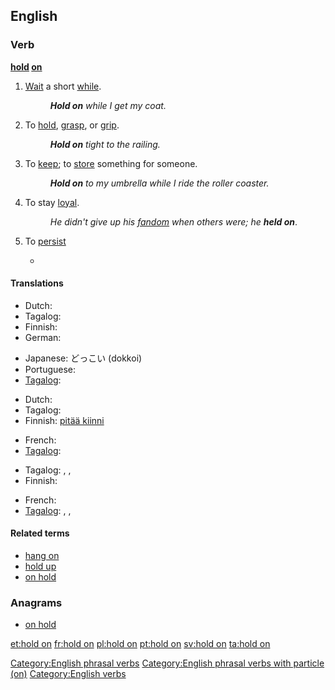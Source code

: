==English==
{{rfc-auto}}

===Verb===
'''[[hold]] [[on]]'''

# {{idiomatic}} [[wait|Wait]] a short [[while]].
#: '''''Hold on''' while I get my coat.''
# To [[hold]], [[grasp]], or [[grip]].
#: '''''Hold on''' tight to the railing.''
# {{idiomatic}} To [[keep]]; to [[store]] something for someone.
#: '''''Hold on''' to my umbrella while I ride the roller coaster.''
# {{idiomatic}} To stay [[loyal]].
#: ''He didn't give up his [[fandom]] when others were; he '''held on'''''.
# {{idiomatic}} To [[persist]]
#* {{quote-news
|year=2010
|date=December 29
|author=Sam Sheringham 
|title=Liverpool 0 - 1 Wolverhampton
|work=BBC
|url=http://news.bbc.co.uk/sport1/hi/football/eng_prem/9308904.stm
|page=
|passage=That scare aside, Wolves had little trouble in holding on for their first league away win of the season and their first over the Reds since little-known striker Steve Mardenborough gave them a victory at Anfield in January 1984.}}

====Translations====
{{trans-top|wait a minute}}
* Dutch: {{t|nl|wachten}}
* Tagalog: {{t|tl|sandali}}
* Finnish: {{t+|fi|odottaa}}
* German: {{t|de|warten}}
{{trans-mid}}
* Japanese: どっこい (dokkoi)
* Portuguese: {{t|pt|esperar um pouco}}
* [[Tagalog]]: {{t+|tl|sandali|xs=Tagalog}}
{{trans-bottom}}

{{trans-top|to hold, grasp, or grip}}
* Dutch: {{t|nl|vasthouden}}
* Tagalog: {{t|tl|hawak}}
* Finnish: [[pitää kiinni]]
{{trans-mid}}
* French: {{t|fr|accrocher|alt=s'accrocher}}
* [[Tagalog]]: {{t|tl|hawak|xs=Tagalog}}
{{trans-bottom}}

{{trans-top|to keep; to store something for someone}}
* Tagalog: {{t|tl|pahawak}},  {{t|tl|pabantay}},  {{t|tl|patago}}
* Finnish: {{t+|fi|säilyttää}}
{{trans-mid}}
* French: {{t|fr|garder}}
* [[Tagalog]]: {{t|tl|pahawak|xs=Tagalog}},  {{t|tl|pabantay|xs=Tagalog}},  {{t|tl|patago|xs=Tagalog}}
{{trans-bottom}}

{{trans-top|stay loyal}}
{{trans-mid}}
{{trans-bottom}}

====Related terms====
* [[hang on]]
* [[hold up]]
* [[on hold]]

===Anagrams===
* [[on hold#English|on hold]]

[[Category:English phrasal verbs]]
[[Category:English phrasal verbs with particle (on)]]
[[Category:English verbs]]

[[et:hold on]]
[[fr:hold on]]
[[pl:hold on]]
[[pt:hold on]]
[[sv:hold on]]
[[ta:hold on]]